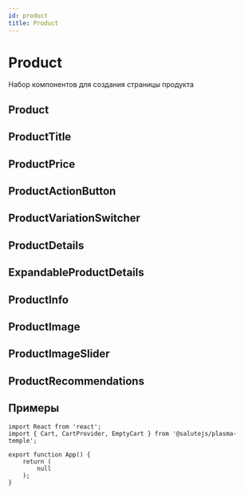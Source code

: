 ```yaml
---
id: product
title: Product
---
```



# Product
Набор компонентов для создания страницы продукта

## Product
<Description name="Product" />
<PropsTable name="Product" />

## ProductTitle
<Description name="ProductTitle" />
<PropsTable name="ProductTitle" />

## ProductPrice
<Description name="ProductPrice" />
<PropsTable name="ProductPrice" />

## ProductActionButton
<Description name="ProductActionButton" />
<PropsTable name="ProductActionButton" />

## ProductVariationSwitcher
<Description name="ProductVariationSwitcher" />
<PropsTable name="ProductVariationSwitcher" />

## ProductDetails
<Description name="ProductDetails" />
<PropsTable name="ProductDetails" />

## ExpandableProductDetails
<Description name="ExpandableProductDetails" />
<PropsTable name="ExpandableProductDetails" />

## ProductInfo
<Description name="ProductInfo" />
<PropsTable name="ProductInfo" />

## ProductImage
<Description name="ProductImage" />
<PropsTable name="ProductImage" />

## ProductImageSlider
<Description name="ProductImageSlider" />
<PropsTable name="ProductImageSlider" />

## ProductRecommendations
<Description name="ProductRecommendations" />
<PropsTable name="ProductRecommendations" />

## Примеры

```tsx
import React from 'react';
import { Cart, CartProvider, EmptyCart } from '@salutejs/plasma-temple';

export function App() {
    return (
        null
    );
}
```
